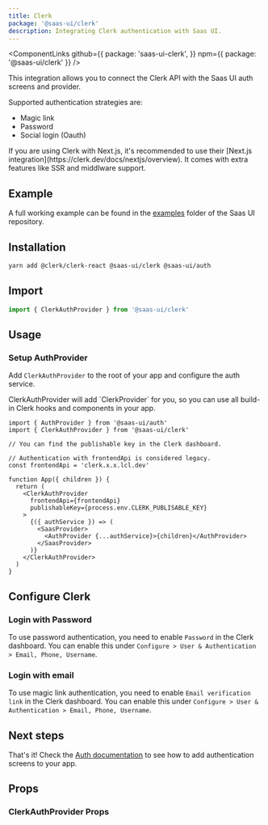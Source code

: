 ```yaml
---
title: Clerk
package: '@saas-ui/clerk'
description: Integrating Clerk authentication with Saas UI.
---
```


<ComponentLinks
  github={{
    package: 'saas-ui-clerk',
  }}
  npm={{ package: '@saas-ui/clerk' }}
/>

This integration allows you to connect the Clerk API with the Saas UI auth screens and provider.

Supported authentication strategies are:

- Magic link
- Password
- Social login (Oauth)

<Info>
  If you are using Clerk with Next.js, it's recommended to use their [Next.js
  integration](https://clerk.dev/docs/nextjs/overview). It comes with extra
  features like SSR and middlware support.
</Info>

## Example

A full working example can be found in the [examples](https://github.com/reedjones/saas-ui/tree/main/examples/clerk-auth) folder of the Saas UI repository.

## Installation

```bash
yarn add @clerk/clerk-react @saas-ui/clerk @saas-ui/auth
```

## Import

```js
import { ClerkAuthProvider } from '@saas-ui/clerk'
```

## Usage

### Setup AuthProvider

Add `ClerkAuthProvider` to the root of your app and configure the auth service.

<Info>
  ClerkAuthProvider will add `ClerkProvider` for you, so you can use all
  build-in Clerk hooks and components in your app.
</Info>

```tsx
import { AuthProvider } from '@saas-ui/auth'
import { ClerkAuthProvider } from '@saas-ui/clerk'

// You can find the publishable key in the Clerk dashboard.

// Authentication with frontendApi is considered legacy.
const frontendApi = 'clerk.x.x.lcl.dev'

function App({ children }) {
  return (
    <ClerkAuthProvider
      frontendApi={frontendApi}
      publishableKey={process.env.CLERK_PUBLISABLE_KEY}
    >
      {({ authService }) => (
        <SaasProvider>
          <AuthProvider {...authService}>{children}</AuthProvider>
        </SaasProvider>
      )}
    </ClerkAuthProvider>
  )
}
```

## Configure Clerk

### Login with Password

To use password authentication, you need to enable `Password` in the Clerk dashboard.
You can enable this under `Configure > User & Authentication > Email, Phone, Username`.

### Login with email

To use magic link authentication, you need to enable `Email verification link` in the Clerk dashboard.
You can enable this under `Configure > User & Authentication > Email, Phone, Username`.

## Next steps

That's it! Check the [Auth documentation](/docs/components/authentication/auth) to see how to add authentication screens to your app.

## Props

### ClerkAuthProvider Props

<PropsTable of="ClerkAuthProvider" />
